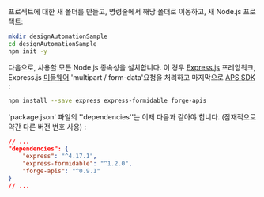 프로젝트에 대한 새 폴더를 만들고, 명령줄에서 해당 폴더로 이동하고, 새
Node.js 프로젝트:

```bash
mkdir designAutomationSample
cd designAutomationSample
npm init -y
```

다음으로, 사용할 모든 Node.js 종속성을 설치합니다. 이 경우
[Express.js](https://expressjs.com) 프레임워크, Express.js [미들웨어](https://expressjs.com/en/guide/using-middleware.html)
'multipart / form-data'요청을 처리하고 마지막으로 [APS SDK](https://www.npmjs.com/package/forge-apis) :

```bash
npm install --save express express-formidable forge-apis
```

'package.json' 파일의 ''dependencies''는 이제 다음과 같아야 합니다.
(잠재적으로 약간 다른 버전 번호 사용) :

```json
// ...
"dependencies": {
    "express": "^4.17.1",
    "express-formidable": "^1.2.0",
    "forge-apis": "^0.9.1"
}
// ...
```
